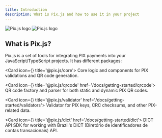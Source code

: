 ```yaml
---
title: Introduction
description: What is Pix.js and how to use it in your project
---
```

<img
  className="only-on-light"
  src="https://raw.githubusercontent.com/victor-teles/pix.js/refs/heads/main/.github/banner.webp"
  alt="Pix.js logo"
/>
<img
  className="only-on-dark"
  src="https://raw.githubusercontent.com/victor-teles/pix.js/refs/heads/main/.github/banner-dark.webp"
  alt="Pix.js logo"
/>

## What is Pix.js?

Pix.js is a set of tools for integrating PIX payments into your JavaScript/TypeScript projects.
It has different packages:

<Cards>

<Card icon={<CpuIcon className="text-purple-300" />} title='@pix.js/core'>
Core logic and components for PIX validations and QR code generation.
</Card>

<Card icon={<QrCodeIcon className="text-purple-300" />} title='@pix.js/qrcode' href='/docs/getting-started/qrcode'>
QR code factory and parser for both static and dynamic PIX QR codes.
</Card>

<Card icon={<CheckCheckIcon className="text-purple-300" />} title='@pix.js/validator' href='/docs/getting-started/validators'>
Validator for PIX keys, CRC checksums, and other PIX-related data.
</Card>

<Card icon={<BookAIcon className="text-purple-300" />} title='@pix.js/dict' href='/docs/getting-started/dict'>
DICT API SDK for working with Brazil's DICT (Diretório de identificadores de contas transacionais) API.
</Card>

</Cards>


